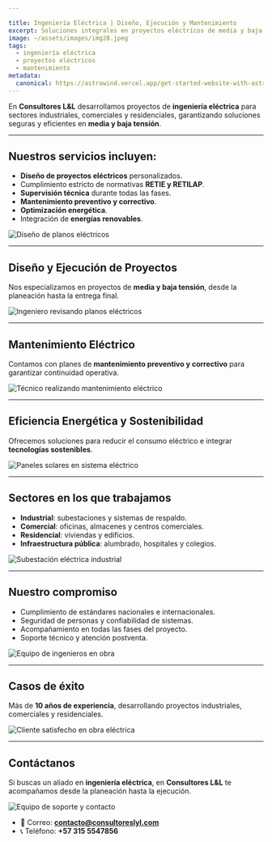 ```yaml
---

title: Ingeniería Eléctrica | Diseño, Ejecución y Mantenimiento
excerpt: Soluciones integrales en proyectos eléctricos de media y baja tensión, con cumplimiento de normativas RETIE y RETILAP.
image: ~/assets/images/img28.jpeg
tags:
  - ingeniería eléctrica
  - proyectos eléctricos
  - mantenimiento
metadata:
  canonical: https://astrowind.vercel.app/get-started-website-with-astro-tailwind-css
---
```



En **Consultores L&L** desarrollamos proyectos de **ingeniería eléctrica** para sectores industriales, comerciales y residenciales, garantizando soluciones seguras y eficientes en **media y baja tensión**.  

---

## Nuestros servicios incluyen:

- **Diseño de proyectos eléctricos** personalizados.
- Cumplimiento estricto de normativas **RETIE y RETILAP**.
- **Supervisión técnica** durante todas las fases.
- **Mantenimiento preventivo y correctivo**.
- **Optimización energética**.
- Integración de **energías renovables**.

<Image src={img1} alt="Diseño de planos eléctricos" />

---

## Diseño y Ejecución de Proyectos

Nos especializamos en proyectos de **media y baja tensión**, desde la planeación hasta la entrega final.

<Image src={img2} alt="Ingeniero revisando planos eléctricos" />

---

## Mantenimiento Eléctrico

Contamos con planes de **mantenimiento preventivo y correctivo** para garantizar continuidad operativa.

<Image src={img3} alt="Técnico realizando mantenimiento eléctrico" />

---

## Eficiencia Energética y Sostenibilidad

Ofrecemos soluciones para reducir el consumo eléctrico e integrar **tecnologías sostenibles**.

<Image src={img4} alt="Paneles solares en sistema eléctrico" />

---

## Sectores en los que trabajamos

- **Industrial**: subestaciones y sistemas de respaldo.
- **Comercial**: oficinas, almacenes y centros comerciales.
- **Residencial**: viviendas y edificios.
- **Infraestructura pública**: alumbrado, hospitales y colegios.

<Image src={img5} alt="Subestación eléctrica industrial" />

---

## Nuestro compromiso

- Cumplimiento de estándares nacionales e internacionales.
- Seguridad de personas y confiabilidad de sistemas.
- Acompañamiento en todas las fases del proyecto.
- Soporte técnico y atención postventa.

<Image src={img6} alt="Equipo de ingenieros en obra" />

---

## Casos de éxito

Más de **10 años de experiencia**, desarrollando proyectos industriales, comerciales y residenciales.

<Image src={img7} alt="Cliente satisfecho en obra eléctrica" />

---

## Contáctanos

Si buscas un aliado en **ingeniería eléctrica**, en **Consultores L&L** te acompañamos desde la planeación hasta la ejecución.

<Image src={img8} alt="Equipo de soporte y contacto" />

- 📧 Correo: **contacto@consultoreslyl.com**
- 📞 Teléfono: **+57 315 5547856**
